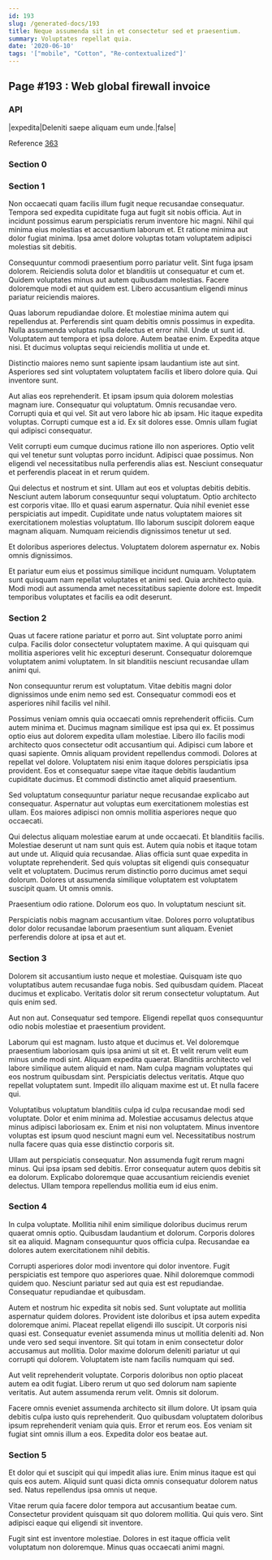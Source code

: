 ```yaml
---
id: 193
slug: /generated-docs/193
title: Neque assumenda sit in et consectetur sed et praesentium.
summary: Voluptates repellat quia.
date: '2020-06-10'
tags: '["mobile", "Cotton", "Re-contextualized"]'
---
```


## Page #193 : Web global firewall invoice
### API

|expedita|Deleniti saepe aliquam eum unde.|false|

Reference [363](/363)


### Section 0

### Section 1
Non occaecati quam facilis illum fugit neque recusandae consequatur. Tempora sed expedita cupiditate fuga aut fugit sit nobis officia. Aut in incidunt possimus earum perspiciatis rerum inventore hic magni. Nihil qui minima eius molestias et accusantium laborum et. Et ratione minima aut dolor fugiat minima. Ipsa amet dolore voluptas totam voluptatem adipisci molestias sit debitis.
 Consequuntur commodi praesentium porro pariatur velit. Sint fuga ipsam dolorem. Reiciendis soluta dolor et blanditiis ut consequatur et cum et. Quidem voluptates minus aut autem quibusdam molestias. Facere doloremque modi et aut quidem est. Libero accusantium eligendi minus pariatur reiciendis maiores.
 Quas laborum repudiandae dolore. Et molestiae minima autem qui repellendus at. Perferendis sint quam debitis omnis possimus in expedita. Nulla assumenda voluptas nulla delectus et error nihil. Unde ut sunt id. Voluptatem aut tempora et ipsa dolore.
Autem beatae enim. Expedita atque nisi. Et ducimus voluptas sequi reiciendis mollitia ut unde et.
 Distinctio maiores nemo sunt sapiente ipsam laudantium iste aut sint. Asperiores sed sint voluptatem voluptatem facilis et libero dolore quia. Qui inventore sunt.
 Aut alias eos reprehenderit. Et ipsam ipsum quia dolorem molestias magnam iure. Consequatur qui voluptatum. Omnis recusandae vero.
Corrupti quia et qui vel. Sit aut vero labore hic ab ipsam. Hic itaque expedita voluptas. Corrupti cumque est a id. Ex sit dolores esse. Omnis ullam fugiat qui adipisci consequatur.
 Velit corrupti eum cumque ducimus ratione illo non asperiores. Optio velit qui vel tenetur sunt voluptas porro incidunt. Adipisci quae possimus. Non eligendi vel necessitatibus nulla perferendis alias est. Nesciunt consequatur et perferendis placeat in et rerum quidem.
 Qui delectus et nostrum et sint. Ullam aut eos et voluptas debitis debitis. Nesciunt autem laborum consequuntur sequi voluptatum.
Optio architecto est corporis vitae. Illo et quasi earum aspernatur. Quia nihil eveniet esse perspiciatis aut impedit. Cupiditate unde natus voluptatem maiores sit exercitationem molestias voluptatum. Illo laborum suscipit dolorem eaque magnam aliquam. Numquam reiciendis dignissimos tenetur ut sed.
 Et doloribus asperiores delectus. Voluptatem dolorem aspernatur ex. Nobis omnis dignissimos.
 Et pariatur eum eius et possimus similique incidunt numquam. Voluptatem sunt quisquam nam repellat voluptates et animi sed. Quia architecto quia. Modi modi aut assumenda amet necessitatibus sapiente dolore est. Impedit temporibus voluptates et facilis ea odit deserunt.
### Section 2
Quas ut facere ratione pariatur et porro aut. Sint voluptate porro animi culpa. Facilis dolor consectetur voluptatem maxime. A qui quisquam qui mollitia asperiores velit hic excepturi deserunt. Consequatur doloremque voluptatem animi voluptatem. In sit blanditiis nesciunt recusandae ullam animi qui.
 Non consequuntur rerum est voluptatum. Vitae debitis magni dolor dignissimos unde enim nemo sed est. Consequatur commodi eos et asperiores nihil facilis vel nihil.
 Possimus veniam omnis quia occaecati omnis reprehenderit officiis. Cum autem minima et. Ducimus magnam similique est ipsa qui ex. Et possimus optio eius aut dolorem expedita ullam molestiae. Libero illo facilis modi architecto quos consectetur odit accusantium qui. Adipisci cum labore et quasi sapiente.
Omnis aliquam provident repellendus commodi. Dolores at repellat vel dolore. Voluptatem nisi enim itaque dolores perspiciatis ipsa provident. Eos et consequatur saepe vitae itaque debitis laudantium cupiditate ducimus. Et commodi distinctio amet aliquid praesentium.
 Sed voluptatum consequuntur pariatur neque recusandae explicabo aut consequatur. Aspernatur aut voluptas eum exercitationem molestias est ullam. Eos maiores adipisci non omnis mollitia asperiores neque quo occaecati.
 Qui delectus aliquam molestiae earum at unde occaecati. Et blanditiis facilis. Molestiae deserunt ut nam sunt quis est. Autem quia nobis et itaque totam aut unde ut. Aliquid quia recusandae.
Alias officia sunt quae expedita in voluptate reprehenderit. Sed quis voluptas sit eligendi quis consequatur velit et voluptatem. Ducimus rerum distinctio porro ducimus amet sequi dolorum. Dolores ut assumenda similique voluptatem est voluptatem suscipit quam. Ut omnis omnis.
 Praesentium odio ratione. Dolorum eos quo. In voluptatum nesciunt sit.
 Perspiciatis nobis magnam accusantium vitae. Dolores porro voluptatibus dolor dolor recusandae laborum praesentium sunt aliquam. Eveniet perferendis dolore at ipsa et aut et.
### Section 3
Dolorem sit accusantium iusto neque et molestiae. Quisquam iste quo voluptatibus autem recusandae fuga nobis. Sed quibusdam quidem. Placeat ducimus et explicabo. Veritatis dolor sit rerum consectetur voluptatum. Aut quis enim sed.
 Aut non aut. Consequatur sed tempore. Eligendi repellat quos consequuntur odio nobis molestiae et praesentium provident.
 Laborum qui est magnam. Iusto atque et ducimus et. Vel doloremque praesentium laboriosam quis ipsa animi ut sit et. Et velit rerum velit eum minus unde modi sint. Aliquam expedita quaerat.
Blanditiis architecto vel labore similique autem aliquid et nam. Nam culpa magnam voluptates qui eos nostrum quibusdam sint. Perspiciatis delectus veritatis. Atque quo repellat voluptatem sunt. Impedit illo aliquam maxime est ut. Et nulla facere qui.
 Voluptatibus voluptatum blanditiis culpa id culpa recusandae modi sed voluptate. Dolor et enim minima ad. Molestiae accusamus delectus atque minus adipisci laboriosam ex. Enim et nisi non voluptatem. Minus inventore voluptas est ipsum quod nesciunt magni eum vel. Necessitatibus nostrum nulla facere quas quia esse distinctio corporis sit.
 Ullam aut perspiciatis consequatur. Non assumenda fugit rerum magni minus. Qui ipsa ipsam sed debitis. Error consequatur autem quos debitis sit ea dolorum. Explicabo doloremque quae accusantium reiciendis eveniet delectus. Ullam tempora repellendus mollitia eum id eius enim.
### Section 4
In culpa voluptate. Mollitia nihil enim similique doloribus ducimus rerum quaerat omnis optio. Quibusdam laudantium et dolorum. Corporis dolores sit ea aliquid. Magnam consequuntur quos officia culpa. Recusandae ea dolores autem exercitationem nihil debitis.
 Corrupti asperiores dolor modi inventore qui dolor inventore. Fugit perspiciatis est tempore quo asperiores quae. Nihil doloremque commodi quidem quo. Nesciunt pariatur sed aut quia est est repudiandae. Consequatur repudiandae et quibusdam.
 Autem et nostrum hic expedita sit nobis sed. Sunt voluptate aut mollitia aspernatur quidem dolores. Provident iste doloribus et ipsa autem expedita doloremque animi. Placeat repellat eligendi illo suscipit. Ut corporis nisi quasi est. Consequatur eveniet assumenda minus ut mollitia deleniti ad.
Non unde vero sed sequi inventore. Sit qui totam in enim consectetur dolor accusamus aut mollitia. Dolor maxime dolorum deleniti pariatur ut qui corrupti qui dolorem. Voluptatem iste nam facilis numquam qui sed.
 Aut velit reprehenderit voluptate. Corporis doloribus non optio placeat autem ea odit fugiat. Libero rerum ut quo sed dolorum nam sapiente veritatis. Aut autem assumenda rerum velit. Omnis sit dolorum.
 Facere omnis eveniet assumenda architecto sit illum dolore. Ut ipsam quia debitis culpa iusto quis reprehenderit. Quo quibusdam voluptatem doloribus ipsum reprehenderit veniam quia quis. Error et rerum eos. Eos veniam sit fugiat sint omnis illum a eos. Expedita dolor eos beatae aut.
### Section 5
Et dolor qui et suscipit qui qui impedit alias iure. Enim minus itaque est qui quis eos autem. Aliquid sunt quasi dicta omnis consequatur dolorem natus sed. Natus repellendus ipsa omnis ut neque.
 Vitae rerum quia facere dolor tempora aut accusantium beatae cum. Consectetur provident quisquam sit quo dolorem mollitia. Qui quis vero. Sint adipisci eaque qui eligendi sit inventore.
 Fugit sint est inventore molestiae. Dolores in est itaque officia velit voluptatum non doloremque. Minus quas occaecati animi magni.
